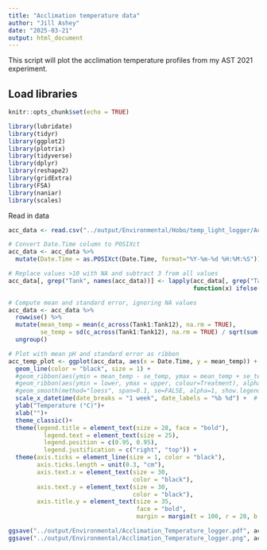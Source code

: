 ```yaml
---
title: "Acclimation temperature data"
author: "Jill Ashey"
date: "2025-03-21"
output: html_document
---
```


This script will plot the acclimation temperature profiles from my AST 2021 experiment.  

## Load libraries 
```r
knitr::opts_chunk$set(echo = TRUE)

library(lubridate)
library(tidyr)
library(ggplot2)
library(plotrix)
library(tidyverse)
library(dplyr)
library(reshape2)
library(gridExtra)
library(FSA)
library(naniar)
library(scales)
```

Read in data 
```r
acc_data <- read.csv("../output/Environmental/Hobo/temp_light_logger/Acclimation/20210206_Acclimation.Temperature_data.csv")
```

```r
# Convert Date.Time column to POSIXct
acc_data <- acc_data %>%
  mutate(Date.Time = as.POSIXct(Date.Time, format="%Y-%m-%d %H:%M:%S"))

# Replace values >10 with NA and subtract 3 from all values
acc_data[, grep("Tank", names(acc_data))] <- lapply(acc_data[, grep("Tank", names(acc_data))], 
                                                    function(x) ifelse(x > 10, NA, x - 3))

# Compute mean and standard error, ignoring NA values
acc_data <- acc_data %>%
  rowwise() %>%
  mutate(mean_temp = mean(c_across(Tank1:Tank12), na.rm = TRUE),
         se_temp = sd(c_across(Tank1:Tank12), na.rm = TRUE) / sqrt(sum(!is.na(c_across(Tank1:Tank12))))) %>%
  ungroup()
```

```r
# Plot with mean pH and standard error as ribbon
acc_temp_plot <- ggplot(acc_data, aes(x = Date.Time, y = mean_temp)) +
  geom_line(color = "black", size = 1) + 
  #geom_ribbon(aes(ymin = mean_temp - se_temp, ymax = mean_temp + se_temp), alpha = 0.3, fill = "black") +
  #geom_ribbon(aes(ymin = lower, ymax = upper, colour=Treatment), alpha = 0.4, colour = NA, show.legend=FALSE) +
  #geom_smooth(method="loess", span=0.1, se=FALSE, alpha=1, show.legend=TRUE, size = 3) +
  scale_x_datetime(date_breaks = "1 week", date_labels = "%b %d") +  # Weekly ticks
  ylab("Temperature (°C)")+
  xlab("")+
  theme_classic()+
  theme(legend.title = element_text(size = 28, face = "bold"),
          legend.text = element_text(size = 25),
          legend.position = c(0.95, 0.95),
          legend.justification = c("right", "top")) +
  theme(axis.ticks = element_line(size = 1, color = "black"),
        axis.ticks.length = unit(0.3, "cm"),
        axis.text.x = element_text(size = 30,
                                   color = "black"), 
        axis.text.y = element_text(size = 30,
                                   color = "black"),
        axis.title.y = element_text(size = 35,
                                    face = "bold",
                                    margin = margin(t = 100, r = 20, b = 20, l = 20, unit = "pt"))); acc_temp_plot 

ggsave("../output/Environmental/Acclimation_Temperature_logger.pdf", acc_temp_plot, width=20, height=13)
ggsave("../output/Environmental/Acclimation_Temperature_logger.png", acc_temp_plot, width=20, height=13)
```






